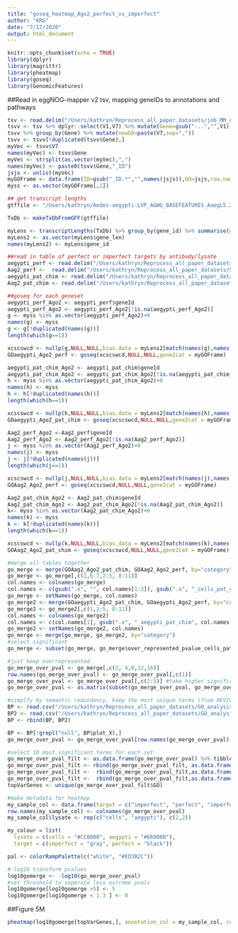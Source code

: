 ```yaml
---
title: "goseq_heatmap_Ago2_perfect_vs_imperfect"
author: "KRG"
date: "7/17/2020"
output: html_document
---
```


```r
knitr::opts_chunk$set(echo = TRUE)
library(dplyr)
library(magrittr)
library(pheatmap)
library(goseq)
library(GenomicFeatures)
```

##Read in eggNOG-mapper v2 tsv, mapping geneIDs to annotations and pathways 

```r
tsv <- read.delim("/Users/kathryn/Reprocess_all_paper_datasets/job_MM_e0ep_7ci_annotations.tsv", header = FALSE, sep ="\t",comment.char = "",skip = 4)
tsvv <- tsv %>% dplyr::select(V1,V7) %>% mutate(Gene=gsub("-..","",V1))
tsvv %>% group_by(Gene) %>% mutate(newGO=paste(V7,sep=","))
tsvv <- tsvv[!duplicated(tsvv$Gene),]
myVec <- tsvv$V7
names(myVec) <- tsvv$Gene
myVec <- strsplit(as.vector(myVec),",")
names(myVec) <- paste0(tsvv$Gene,"_ID")
jsjs <- unlist(myVec)
myGOFrame <- data.frame(ID=gsub("_ID.*","",names(jsjs)),GO=jsjs,row.names = NULL)
myss <- as.vector(myGOFrame[,1])

## get transcript lengths 
gtffile <- "/Users/kathryn/Aedes-aegypti-LVP_AGWG_BASEFEATURES_AaegL5.2.gtf"

TxDb <- makeTxDbFromGFF(gtffile)

myLens <- transcriptLengths(TxDb) %>% group_by(gene_id) %>% summarise(gene_len=median(tx_len))
myLens2 <- as.vector(myLens$gene_len)
names(myLens2) <- myLens$gene_id

##read in table of perfect or imperfect targets by antibody/lysate
aegypti_perf <- read.delim("/Users/kathryn/Reprocess_all_paper_datasets/Supp_Figs/aegypti_Ago2_perfect_df_BCsample.txt", header = TRUE,  sep = "\t")
Aag2_perf <-  read.delim("/Users/kathryn/Reprocess_all_paper_datasets/Supp_Figs/Aag2_Ago2_perfect_df_BCsample.txt", header = TRUE,  sep = "\t")
aegypti_pat_chim <- read.delim("/Users/kathryn/Reprocess_all_paper_datasets/Supp_Figs/aegypti_Ago2_pat_chim_df_top_chim_BCsample2_no_perf.txt", header = TRUE,  sep = "\t")
Aag2_pat_chim <- read.delim("/Users/kathryn/Reprocess_all_paper_datasets/Supp_Figs/Aag2_Ago2_pat_chim_df_top_chim_BCsample2_no_perf.txt", header = TRUE,  sep = "\t")

##goseq for each geneset
aegypti_perf_Ago2 <- aegypti_perf$geneId
aegypti_perf_Ago2 <- aegypti_perf_Ago2[!is.na(aegypti_perf_Ago2)] 
g <- myss %in% as.vector(aegypti_perf_Ago2)+0
names(g) <- myss
g <- g[!duplicated(names(g))]
length(which(g==1)) 

xcscswcd <- nullp(g,NULL,NULL,bias.data = myLens2[match(names(g),names(myLens2),incomparables = 0)])
GOaegypti_Ago2_perf <- goseq(xcscswcd,NULL,NULL,gene2cat = myGOFrame)

aegypti_pat_chim_Ago2 <- aegypti_pat_chim$geneId
aegypti_pat_chim_Ago2 <- aegypti_pat_chim_Ago2[!is.na(aegypti_pat_chim_Ago2)] 
h <- myss %in% as.vector(aegypti_pat_chim_Ago2)+0
names(h) <- myss
h <- h[!duplicated(names(h))]
length(which(h==1))

xcscswcd <- nullp(h,NULL,NULL,bias.data = myLens2[match(names(h),names(myLens2),incomparables = 0)])
GOaegypti_Ago2_pat_chim <- goseq(xcscswcd,NULL,NULL,gene2cat = myGOFrame)

Aag2_perf_Ago2 <-Aag2_perf$geneId
Aag2_perf_Ago2 <- Aag2_perf_Ago2[!is.na(Aag2_perf_Ago2)] 
j <- myss %in% as.vector(Aag2_perf_Ago2)+0
names(j) <- myss
j <- j[!duplicated(names(j))]
length(which(j==1))

xcscswcd <- nullp(j,NULL,NULL,bias.data = myLens2[match(names(j),names(myLens2),incomparables = 0)])
GOAag2_Ago2_perf <- goseq(xcscswcd,NULL,NULL,gene2cat = myGOFrame)

Aag2_pat_chim_Ago2 <- Aag2_pat_chim$geneId
Aag2_pat_chim_Ago2 <- Aag2_pat_chim_Ago2[!is.na(Aag2_pat_chim_Ago2)] 
k<- myss %in% as.vector(Aag2_pat_chim_Ago2)+0
names(k) <- myss
k <- k[!duplicated(names(k))]
length(which(k==1)) 

xcscswcd <- nullp(k,NULL,NULL,bias.data = myLens2[match(names(k),names(myLens2),incomparables = 0)])
GOAag2_Ago2_pat_chim <- goseq(xcscswcd,NULL,NULL,gene2cat = myGOFrame)

#merge all tables together
go_merge <- merge(GOAag2_Ago2_pat_chim, GOAag2_Ago2_perf, by="category")
go_merge <- go_merge[,c(1,6:7,2:5, 8:11)]
col.names <- colnames(go_merge)
col.names <- c(gsub(".x", "", col.names[1:3]), gsub(".x", "_cells_pat_chim", col.names[4:7]),gsub(".y", "_cells_perf", col.names[8:11])) 
go_merge <- setNames(go_merge, col.names)
go_merge2 <- merge(GOaegypti_Ago2_pat_chim, GOaegypti_Ago2_perf, by="category")
go_merge2 <- go_merge2[,c(1,2:5, 8:11)]
col.names <- colnames(go_merge2)
col.names <- c(col.names[1], gsub(".x", "_aegypti_pat_chim", col.names[2:5]),gsub(".y", "_aegypti_perf", col.names[6:9])) 
go_merge2 <- setNames(go_merge2, col.names)
go_merge <- merge(go_merge, go_merge2, by="category")
#select significant
go_merge <- subset(go_merge, go_merge$over_represented_pvalue_cells_pat_chim <0.05 | go_merge$under_represented_pvalue_cells_pat_chim < 0.05 | go_merge$over_represented_pvalue_cells_perf < 0.05 | go_merge$under_represented_pvalue_cells_perf <0.05 | go_merge$over_represented_pvalue_aegypti_pat_chim < 0.05 | go_merge$under_represented_pvalue_aegypti_pat_chim <0.05 | go_merge$over_represented_pvalue_aegypti_perf <0.05 | go_merge$under_represented_pvalue_aegypti_perf <0.05)

#just keep overrepresented
go_merge_over_pval <- go_merge[,c(2, 4,8,12,16)]
row.names(go_merge_over_pval) <- go_merge_over_pval[,c(1)]
go_merge_over_pval <- go_merge_over_pval[,c(2:5)] #take higher significance because many terms 
go_merge_over_pval <- as.matrix(subset(go_merge_over_pval, go_merge_over_pval$over_represented_pvalue_cells_pat_chim <0.01 | go_merge_over_pval$over_represented_pvalue_cells_perf <0.01 | go_merge_over_pval$over_represented_pvalue_aegypti_pat_chim <0.01 | go_merge_over_pval$over_represented_pvalue_aegypti_perf <0.01))

#simplfy by semantic redundancy, keep the most unique terms (from REVIGO, only BPs)
BP <- read.csv("/Users/kathryn/Reprocess_all_paper_datasets/GO_analysis/REVIGO_sig_over_BP_thru500.csv", header = TRUE)
BP2 <- read.csv("/Users/kathryn/Reprocess_all_paper_datasets/GO_analysis/REVIGO_sig_over_BP_thru250.csv", header = TRUE)
BP <- rbind(BP, BP2)

BP <- BP[!grepl("null", BP$plot_X),]
go_merge_over_pval <- go_merge_over_pval[row.names(go_merge_over_pval) %in% BP$description,] 

#select 10 most significant terms for each set
go_merge_over_pval_filt <- as.data.frame(go_merge_over_pval) %>% tibble::rownames_to_column("GO") %>% dplyr::top_n(-10, over_represented_pvalue_aegypti_perf)
go_merge_over_pval_filt <- rbind(go_merge_over_pval_filt, as.data.frame(go_merge_over_pval) %>% tibble::rownames_to_column("GO") %>% dplyr::top_n(-10, over_represented_pvalue_aegypti_pat_chim))
go_merge_over_pval_filt <-  rbind(go_merge_over_pval_filt,as.data.frame(go_merge_over_pval) %>% tibble::rownames_to_column("GO") %>% dplyr::top_n(-10, over_represented_pvalue_cells_pat_chim))
go_merge_over_pval_filt <-  rbind(go_merge_over_pval_filt,as.data.frame(go_merge_over_pval) %>% tibble::rownames_to_column("GO") %>% dplyr::top_n(-10, over_represented_pvalue_cells_perf))
topVarGenes <- unique(go_merge_over_pval_filt$GO)

#make metadata for heatmap
my_sample_col <- data.frame(target = c("imperfect", "perfect", "imperfect", "perfect"))
row.names(my_sample_col) <- colnames(go_merge_over_pval)
my_sample_col$lysate <- rep(c("cells", "aegypti"), c(2,2))

my_colour = list(
  lysate = c(cells = "#CC0000", aegypti = "#660000"),
  target = c(imperfect = "gray", perfect = "black"))

pal <- colorRampPalette(c("white", "#ED3B2C"))

#-log10 transform pvalues 
log10gomerge <- -log10(go_merge_over_pval)
#set threshold to seperate less extreme pvals
log10gomerge[log10gomerge >5] <- 5
log10gomerge[log10gomerge < 1.3 ] <- 0

```

##Figure 5M

```r
pheatmap(log10gomerge[topVarGenes,], annotation_col = my_sample_col, cutree_rows = 2, cutree_cols = 2, show_colnames = F, border_color = "grey60", treeheight_row = 0, treeheight_col =20, color = pal(255), fontsize_row = 6)
```
